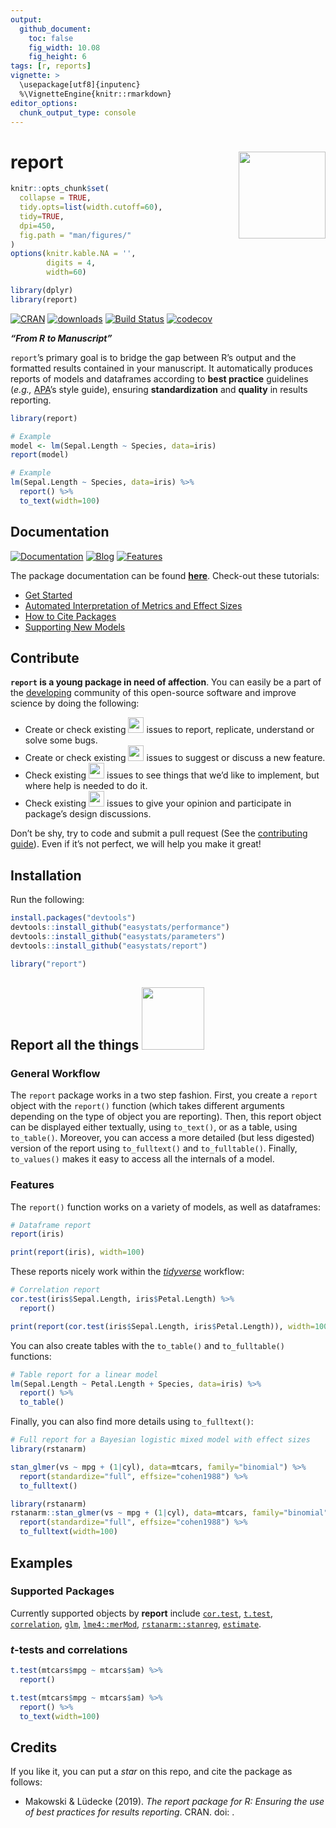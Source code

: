 ```yaml
---
output: 
  github_document:
    toc: false
    fig_width: 10.08
    fig_height: 6
tags: [r, reports]
vignette: >
  \usepackage[utf8]{inputenc}
  %\VignetteEngine{knitr::rmarkdown}
editor_options: 
  chunk_output_type: console
---
```


# report <img src='man/figures/logo.png' align="right" height="139" />

```r
knitr::opts_chunk$set(
  collapse = TRUE,
  tidy.opts=list(width.cutoff=60),
  tidy=TRUE,
  dpi=450,
  fig.path = "man/figures/"
)
options(knitr.kable.NA = '',
        digits = 4,
        width=60)

library(dplyr)
library(report)
```


[![CRAN](http://www.r-pkg.org/badges/version/report)](https://cran.r-project.org/package=report)
[![downloads](http://cranlogs.r-pkg.org/badges/report)](https://cran.r-project.org/package=report)
[![Build Status](https://travis-ci.org/easystats/report.svg?branch=master)](https://travis-ci.org/easystats/report)
[![codecov](https://codecov.io/gh/easystats/report/branch/master/graph/badge.svg)](https://codecov.io/gh/easystats/report)

***"From R to Manuscript"***

`report`'s primary goal is to bridge the gap between R's output and the formatted results contained in your manuscript. It automatically produces reports of models and dataframes according to **best practice** guidelines (*e.g.,* [APA](https://www.apastyle.org/)'s style guide), ensuring **standardization** and **quality** in results reporting.




```r
library(report)

# Example
model <- lm(Sepal.Length ~ Species, data=iris)
report(model)
```
```r
# Example
lm(Sepal.Length ~ Species, data=iris) %>% 
  report() %>% 
  to_text(width=100)
```


## Documentation

[![Documentation](https://img.shields.io/badge/documentation-report-orange.svg?colorB=E91E63)](https://easystats.github.io/report/)
[![Blog](https://img.shields.io/badge/blog-easystats-orange.svg?colorB=FF9800)](https://easystats.github.io/blog/posts/)
[![Features](https://img.shields.io/badge/features-report-orange.svg?colorB=2196F3)](https://easystats.github.io/report/reference/index.html)


The package documentation can be found [**here**](https://easystats.github.io/report/). Check-out these tutorials:

- [Get Started](https://easystats.github.io/report/articles/report.html)
- [Automated Interpretation of Metrics and Effect Sizes](https://easystats.github.io/report/articles/interpret_metrics.html)
- [How to Cite Packages](https://easystats.github.io/report/articles/cite_packages.html)
- [Supporting New Models](https://easystats.github.io/report/articles/supporting_new_models.html)


## Contribute

**`report` is a young package in need of affection**. You can easily be a part of the [developing](.github/CONTRIBUTING.md) community of this open-source software and improve science by doing the following:

- Create or check existing <a href=https://github.com/easystats/report/issues><img src="man/figures/issue_bug.png" height="25"></a> issues to report, replicate, understand or solve some bugs.
- Create or check existing <a href=https://github.com/easystats/report/issues><img src="man/figures/issue_featureidea.png" height="25"></a> issues to suggest or discuss a new feature.
- Check existing <a href=https://github.com/easystats/report/issues><img src="man/figures/issue_help.png" height="25"></a> issues to see things that we'd like to implement, but where help is needed to do it.
- Check existing <a href=https://github.com/easystats/report/issues><img src="man/figures/issue_opinion.png" height="25"></a> issues to give your opinion and participate in package's design discussions.

Don't be shy, try to code and submit a pull request (See the [contributing guide](.github/CONTRIBUTING.md)). Even if it's not perfect, we will help you make it great!



## Installation


Run the following:

```r
install.packages("devtools")
devtools::install_github("easystats/performance")
devtools::install_github("easystats/parameters")
devtools::install_github("easystats/report")
```
```r
library("report")
```





## Report all the things <a href=https://easystats.github.io/Psycho.jl/latest/><img src="https://www.memecreator.org/static/images/templates/2776.jpg" height="100"></a>

### General Workflow

The `report` package works in a two step fashion. First, you create a `report` object with the `report()` function (which takes different arguments depending on the type of object you are reporting). Then, this report object can be displayed either textually, using `to_text()`, or as a table, using `to_table()`. Moreover, you can access a more detailed (but less digested) version of the report using `to_fulltext()` and `to_fulltable()`. Finally, `to_values()` makes it easy to access all the internals of a model.

### Features

The `report()` function works on a variety of models, as well as dataframes:

```r
# Dataframe report
report(iris)
```
```r
print(report(iris), width=100)
```

These reports nicely work within the [*tidyverse*](https://github.com/tidyverse) workflow:

```r
# Correlation report
cor.test(iris$Sepal.Length, iris$Petal.Length) %>% 
  report()
```
```r
print(report(cor.test(iris$Sepal.Length, iris$Petal.Length)), width=100)
```

You can also create tables with the `to_table()` and `to_fulltable()` functions:


```r
# Table report for a linear model
lm(Sepal.Length ~ Petal.Length + Species, data=iris) %>% 
  report() %>% 
  to_table()
```


Finally, you can also find more details using `to_fulltext()`:

```r
# Full report for a Bayesian logistic mixed model with effect sizes
library(rstanarm)

stan_glmer(vs ~ mpg + (1|cyl), data=mtcars, family="binomial") %>% 
  report(standardize="full", effsize="cohen1988") %>% 
  to_fulltext()
```
```r
library(rstanarm)
rstanarm::stan_glmer(vs ~ mpg + (1|cyl), data=mtcars, family="binomial", refresh = 0) %>% 
  report(standardize="full", effsize="cohen1988") %>% 
  to_fulltext(width=100)
```

## Examples

### Supported Packages

Currently supported objects by **report** include [`cor.test`](https://stat.ethz.ch/R-manual/R-patched/library/stats/html/cor.test.html), [`t.test`](https://stat.ethz.ch/R-manual/R-devel/library/stats/html/t.test.html), [`correlation`](https://github.com/easystats/correlation), [`glm`](https://stat.ethz.ch/R-manual/R-devel/library/stats/html/glm.html), [`lme4::merMod`](https://github.com/lme4/lme4/), [`rstanarm::stanreg`](https://github.com/stan-dev/rstanarm), [`estimate`](https://github.com/easystats/estimate).

### *t*-tests and correlations

```r
t.test(mtcars$mpg ~ mtcars$am) %>% 
  report()
```
```r
t.test(mtcars$mpg ~ mtcars$am) %>% 
  report() %>% 
  to_text(width=100)
```



## Credits

If you like it, you can put a *star* on this repo, and cite the package as follows:

- Makowski \& Lüdecke (2019). *The report package for R: Ensuring the use of best practices for results reporting*. CRAN. doi: .
